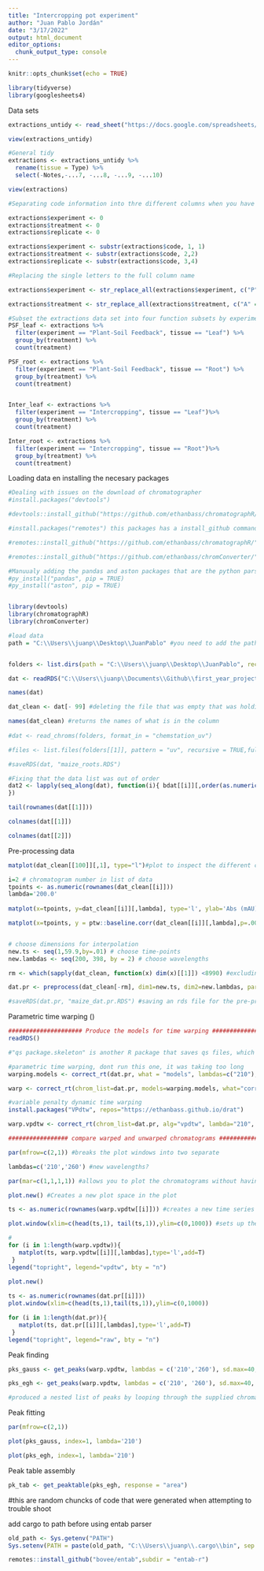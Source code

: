 ```yaml
---
title: "Intercropping pot experiment"
author: "Juan Pablo Jordán"
date: "3/17/2022"
output: html_document
editor_options: 
  chunk_output_type: console
---
```


```r
knitr::opts_chunk$set(echo = TRUE)
```

```r
library(tidyverse)
library(googlesheets4)

```

Data sets
```r
extractions_untidy <- read_sheet("https://docs.google.com/spreadsheets/d/19Lo_R5N8mh6vTorygxevrL2N93anQ4HfmnGE6zohAxI/edit#gid=0")

view(extractions_untidy)

#General tidy
extractions <- extractions_untidy %>% 
  rename(tissue = Type) %>% 
  select(-Notes,-...7, -...8, -...9, -...10)

view(extractions)

#Separating code information into thre different columns when you have no spaces so that you have one column for the type for the type of experiment, the plant that was intercropped with (experiment), and the replicate number

extractions$experiment <- 0
extractions$treatment <- 0
extractions$replicate <- 0

extractions$experiment <- substr(extractions$code, 1, 1)
extractions$treatment <- substr(extractions$code, 2,2)
extractions$replicate <- substr(extractions$code, 3,4)

#Replacing the single letters to the full column name

extractions$experiment <- str_replace_all(extractions$experiment, c("P" = "Plant-Soil Feedback", "I" = "Intercropping"))

extractions$treatment <- str_replace_all(extractions$treatment, c("A" = "Alfalfa", "B" = "Bean", "R" = "Red Clover", "M" = "Control", "D" = "Desmodium"))

#Subset the extractions data set into four function subsets by experiment and type of tissue
PSF_leaf <- extractions %>% 
  filter(experiment == "Plant-Soil Feedback", tissue == "Leaf") %>% 
  group_by(treatment) %>% 
  count(treatment)

PSF_root <- extractions %>% 
  filter(experiment == "Plant-Soil Feedback", tissue == "Root") %>% 
  group_by(treatment) %>% 
  count(treatment)


Inter_leaf <- extractions %>% 
  filter(experiment == "Intercropping", tissue == "Leaf")%>% 
  group_by(treatment) %>% 
  count(treatment)

Inter_root <- extractions %>% 
  filter(experiment == "Intercropping", tissue == "Root")%>% 
  group_by(treatment) %>% 
  count(treatment)

```

Loading data en installing the necesary packages

```r

#Dealing with issues on the download of chromatographer
#install.packages("devtools")

#devtools::install_github("https://github.com/ethanbass/chromatographR/")

#install.packages("remotes") this packages has a install_github command, its an alterantive to the devtools. 

#remotes::install_github("https://github.com/ethanbass/chromatographR/")

#remotes::install_github("https://github.com/ethanbass/chromConverter/")

#Manuualy adding the pandas and aston packages that are the python parsers when using the package
#py_install("pandas", pip = TRUE)
#py_install("aston", pip = TRUE)


library(devtools)
library(chromatographR)
library(chromConverter)

#load data
path = "C:\\Users\\juanp\\Desktop\\JuanPablo" #you need to add the path to the folder where you have the data, when copying the path you need to backslashes to make it work. 


folders <- list.dirs(path = "C:\\Users\\juanp\\Desktop\\JuanPablo", recursive = FALSE)

dat <- readRDS("C:\\Users\\juanp\\Documents\\Github\\first_year_project\\maize_roots.RDS")

names(dat)

dat_clean <- dat[- 99] #deleting the file that was empty that was holding up the run on the pre-process part. It has not been cleaned from ethans files (but is seems to be working?)

names(dat_clean) #returns the names of what is in the column
 
#dat <- read_chroms(folders, format_in = "chemstation_uv")

#files <- list.files(folders[[1]], pattern = "uv", recursive = TRUE,full.names = TRUE)

#saveRDS(dat, "maize_roots.RDS")
```

```r

#Fixing that the data list was out of order
dat2 <- lapply(seq_along(dat), function(i){ bdat[[i]][,order(as.numeric(colnames(dat[[i]])))]
})

tail(rownames(dat[[1]]))

colnames(dat[[1]])

colnames(dat[[2]])


```

Pre-processing data
```r
matplot(dat_clean[[100]][,1], type="l")#plot to inspect the different chromatographs

i=2 # chromatogram number in list of data
tpoints <- as.numeric(rownames(dat_clean[[i]]))
lambda='200.0'
 
matplot(x=tpoints, y=dat_clean[[i]][,lambda], type='l', ylab='Abs (mAU)', xlab='Time (min)')

matplot(x=tpoints, y = ptw::baseline.corr(dat_clean[[i]][,lambda],p=.001,lambda=1e5), type='l', add = T, col='blue', lty = 3)


# choose dimensions for interpolation
new.ts <- seq(1,59.9,by=.01) # choose time-points
new.lambdas <- seq(200, 398, by = 2) # choose wavelengths

rm <- which(sapply(dat_clean, function(x) dim(x)[[1]]) <8990) #excluding Ethans data

dat.pr <- preprocess(dat_clean[-rm], dim1=new.ts, dim2=new.lambdas, parallel=F, p=.001, lambda=1e5)

#saveRDS(dat.pr, "maize_dat.pr.RDS") #saving an rds file for the pre-processed data
```

Parametric time warping ()

```r

##################### Produce the models for time warping ###################
readRDS()

#"qs package.skeleton" is another R package that saves qs files, which are similar to RDS and are available through the skeleton packages. 

#parametric time warping, dont run this one, it was taking too long
warping.models <- correct_rt(dat.pr, what = "models", lambdas=c("210"), scale=TRUE) #creates warping models for the samples in the list of data matrices

warp <- correct_rt(chrom_list=dat.pr, models=warping.models, what="corrected.values") #warps each chromatogram according to the corresponding model

#variable penalty dynamic time warping
install.packages("VPdtw", repos="https://ethanbass.github.io/drat")

warp.vpdtw <- correct_rt(chrom_list=dat.pr, alg="vpdtw", lambda="210", what="corrected.values")

################# compare warped and unwarped chromatograms ########################

par(mfrow=c(2,1)) #breaks the plot windows into two separate

lambdas=c('210','260') #new wavelengths? 

par(mar=c(1,1,1,1)) #allows you to plot the chromatograms without having a space issue

plot.new() #Creates a new plot space in the plot

ts <- as.numeric(rownames(warp.vpdtw[[i]])) #creates a new time series with the names of the rows of the 

plot.window(xlim=c(head(ts,1), tail(ts,1)),ylim=c(0,1000)) #sets up the world coordinate for a graphics window

#
for (i in 1:length(warp.vpdtw)){
   matplot(ts, warp.vpdtw[[i]][,lambdas],type='l',add=T)
 }
legend("topright", legend="vpdtw", bty = "n")
 
plot.new()

ts <- as.numeric(rownames(dat.pr[[i]]))
plot.window(xlim=c(head(ts,1),tail(ts,1)),ylim=c(0,1000))

for (i in 1:length(dat.pr)){
   matplot(ts, dat.pr[[i]][,lambdas],type='l',add=T)
 }
legend("topright", legend="raw", bty = "n")

```


Peak finding

```r
pks_gauss <- get_peaks(warp.vpdtw, lambdas = c('210','260'), sd.max=40, fit="gaussian")

pks_egh <- get_peaks(warp.vpdtw, lambdas = c('210', '260'), sd.max=40, fit="egh")

#produced a nested list of peaks by looping through the supplied chromatograms. 
```


Peak fitting
```r
par(mfrow=c(2,1))

plot(pks_gauss, index=1, lambda='210')

plot(pks_egh, index=1, lambda='210')

```

Peak table assembly
```r

pk_tab <- get_peaktable(pks_egh, response = "area")

```

#this are random chuncks of code that were generated when attempting to trouble shoot

add cargo to path before using entab parser
```r
old_path <- Sys.getenv("PATH")
Sys.setenv(PATH = paste(old_path, "C:\\Users\\juanp\\.cargo\\bin", sep = ";"))

```

```r

remotes::install_github("bovee/entab",subdir = "entab-r")

```